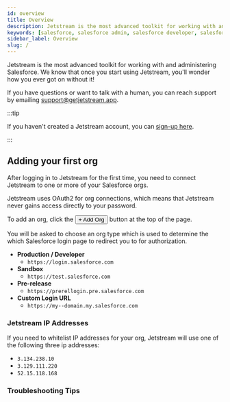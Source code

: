 ```yaml
---
id: overview
title: Overview
description: Jetstream is the most advanced toolkit for working with and administering Salesforce. We know that once you start using Jetstream, you'll wonder how you ever got on without it!
keywords: [salesforce, salesforce admin, salesforce developer, salesforce automation, salesforce workbench]
sidebar_label: Overview
slug: /
---
```



Jetstream is the most advanced toolkit for working with and administering Salesforce. We know that once you start using Jetstream, you'll wonder how you ever got on without it!

If you have questions or want to talk with a human, you can reach support by emailing [support@getjetstream.app](mailto:support@getjetstream.app).

:::tip

If you haven't created a Jetstream account, you can [sign-up here](https://getjetstream.app/oauth/signup).

:::

## Adding your first org

After logging in to Jetstream for the first time, you need to connect Jetstream to one or more of your Salesforce orgs.

Jetstream uses OAuth2 for org connections, which means that Jetstream never gains access directly to your password.

To add an org, click the <button className="button button--link">+ Add Org</button> button at the top of the page.

You will be asked to choose an org type which is used to determine the which Salesforce login page to redirect you to for authorization.

- **Production / Developer**
  - `https://login.salesforce.com`
- **Sandbox**
  - `https://test.salesforce.com`
- **Pre-release**
  - `https://prerellogin.pre.salesforce.com`
- **Custom Login URL**
  - `https://my--domain.my.salesforce.com`

### Jetstream IP Addresses

If you need to whitelist IP addresses for your org, Jetstream will use one of the following three ip addresses:

- `3.134.238.10`
- `3.129.111.220`
- `52.15.118.168`

### Troubleshooting Tips

<OrgTroubleshootingTable />
